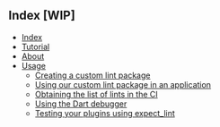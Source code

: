## Index [WIP]

- [Index](#index)
- [Tutorial](#tutorial)
- [About](#about)
- [Usage](#usage)
  - [Creating a custom lint package](#creating-a-custom-lint-package)
  - [Using our custom lint package in an application](#using-our-custom-lint-package-in-an-application)
  - [Obtaining the list of lints in the CI](#obtaining-the-list-of-lints-in-the-ci)
  - [Using the Dart debugger](#using-the-dart-debugger)
  - [Testing your plugins using expect_lint](#testing-your-plugins-using-expect_lint)
